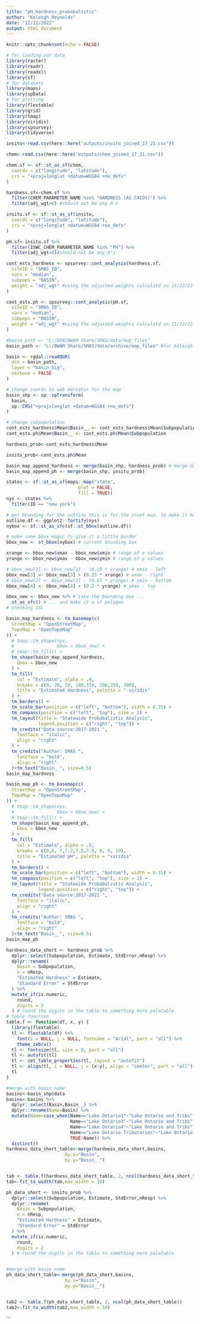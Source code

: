 ```yaml
---
title: "pH_Hardness_probabalistic"
author: "Keleigh Reynolds"
date: "12/22/2022"
output: html_document
---
```


```r
knitr::opts_chunk$set(echo = FALSE)

# for loading our data
library(raster)
library(readr)
library(readxl)
library(sf)
# for datasets
library(maps)
library(spData)
# for plotting
library(flextable)
library(grid)
library(tmap)
library(viridis)
library(spsurvey)
library(tidyverse)
```

```r
insitu<-read.csv(here::here("outputs/insitu_joined_17_21.csv"))

chem<-read.csv(here::here("outputs/chem_joined_17_21.csv"))

```


```r

chem.sf <- sf::st_as_sf(chem,
  coords = c("longitude", "latitude"),
  crs = "+proj=longlat +datum=WGS84 +no_defs"
)

hardness.sf<-chem.sf %>% 
  filter(CHEM_PARAMETER_NAME %in% "HARDNESS (AS CACO3)") %>% 
  filter(adj_wgt>0) #should not be any 0's

insitu.sf <- sf::st_as_sf(insitu,
  coords = c("longitude", "latitude"),
  crs = "+proj=longlat +datum=WGS84 +no_defs"
)

pH.sf<-insitu.sf %>% 
  filter(ISWC_CHEM_PARAMETER_NAME %in% "PH") %>% 
  filter(adj_wgt>0)#should not be any 0's

```

```r

cont_ests_hardness <- spsurvey::cont_analysis(hardness.sf,
  siteID = "SMAS_ID",
  vars = "median",
  subpops = "BASIN",
  weight = "adj_wgt" #using the adjusted weights calculatd on 11/22/22 KAR
)

cont_ests.ph <- spsurvey::cont_analysis(pH.sf,
  siteID = "SMAS_ID",
  vars = "median",
  subpops = "BASIN",
  weight = "adj_wgt" #using the adjusted weights calculatd on 11/22/22 KAR
)

```




```r
#basin_path <- "L:/DOW/BWAM Share/SMAS/data/map_files"
basin_path <- "L:/BWAM Share/SMAS/data/archive/map_files" #for keleigh

basin <- rgdal::readOGR(
  dsn = basin_path,
  layer = "basin_big",
  verbose = FALSE
)

# change coords to web mercator for the map
basin_shp <- sp::spTransform(
  basin,
  sp::CRS("+proj=longlat +datum=WGS84 +no_defs")
)
```

```r

# change subpopulation
cont_ests_hardness$Mean$Basin__ <- cont_ests_hardness$Mean$Subpopulation
cont_ests.ph$Mean$Basin__ <- cont_ests.ph$Mean$Subpopulation

hardness_prob<-cont_ests_hardness$Mean

insitu_prob<-cont_ests.ph$Mean 

basin_map_append_hardness <- merge(basin_shp, hardness_prob) # merge data by changing the subpopulation name
basin_map_append_ph <- merge(basin_shp, insitu_prob)
```

```r
states <- sf::st_as_sf(maps::map("state",
                           plot = FALSE,
                           fill = TRUE))
nys <- states %>%
  filter(ID == "new york")

# get bounding for the outline this is for the inset map, to make it have a border
outline.df <- ggplot2::fortify(nys)
nybox <- sf::st_as_sfc(sf::st_bbox(outline.df))

# make some bbox magic to give it a little border
bbox_new <- st_bbox(nybox) # current bounding box

xrange <- bbox_new$xmax - bbox_new$xmin # range of x values
yrange <- bbox_new$ymax - bbox_new$ymin # range of y values

# bbox_new[1] <- bbox_new[1] - (0.25 * xrange) # xmin - left
bbox_new[3] <- bbox_new[3] + (0.25 * xrange) # xmax - right
# bbox_new[2] <- bbox_new[2] - (0.25 * yrange) # ymin - bottom
bbox_new[4] <- bbox_new[4] + (0.2 * yrange) # ymax - top

bbox_new <- bbox_new %>% # take the bounding box ...
  st_as_sfc() # ... and make it a sf polygon
# checking SSL
```

```r
basin_map_hardness <- tm_basemap(c(
  StreetMap = "OpenStreetMap",
  TopoMap = "OpenTopoMap"
)) +
  # tmap::tm_shape(nys,
  #                bbox = bbox_new) +
  # tmap::tm_fill() +
  tm_shape(basin_map_append_hardness,
    bbox = bbox_new
  ) +
  tm_fill(
    col = "Estimate", alpha = .9,
    breaks = c(0, 20, 50, 100,150, 200,250, 300),
    title = "Estimated Hardness", palette = "-viridis"
  ) +
  tm_borders() +
  tm_scale_bar(position = c("left", "bottom"), width = 0.15) +
  tm_compass(position = c("left", "top"), size = 2) +
  tm_layout(title = "Statewide Probabalistic Analysis",
            legend.position = c("right", "top")) +
  tm_credits("Data source:2017-2021 ",
    fontface = "italic",
    align = "right"
  ) +
  tm_credits("Author: SMAS ",
    fontface = "bold",
    align = "right"
  )+tm_text("Basin__", size=0.5)
basin_map_hardness
```


```r
basin_map_ph <- tm_basemap(c(
  StreetMap = "OpenStreetMap",
  TopoMap = "OpenTopoMap"
)) +
  # tmap::tm_shape(nys,
  #                bbox = bbox_new) +
  # tmap::tm_fill() +
  tm_shape(basin_map_append_ph,
    bbox = bbox_new
  ) +
  tm_fill(
    col = "Estimate", alpha = .9,
    breaks = c(0,6, 7,7.2,7.5,7.8, 8, 9, 10),
    title = "Estimated pH", palette = "viridis"
  ) +
  tm_borders() +
  tm_scale_bar(position = c("left", "bottom"), width = 0.15) +
  tm_compass(position = c("left", "top"), size = 2) +
  tm_layout(title = "Statewide Probabalistic Analysis",
            legend.position = c("right", "top")) +
  tm_credits("Data source:2017-2021 ",
    fontface = "italic",
    align = "right"
  ) +
  tm_credits("Author: SMAS ",
    fontface = "bold",
    align = "right"
  )+tm_text("Basin__", size=0.5)
basin_map_ph
```

```r
hardness_data_short <- hardness_prob %>%
  dplyr::select(Subpopulation, Estimate, StdError,nResp) %>%
  dplyr::rename(
    Basin = Subpopulation,
    n = nResp,
    "Estimated Hardness" = Estimate,
    "Standard Error" = StdError
  ) %>%
  mutate_if(is.numeric,
    round,
    digits = 2
  ) # round the digits in the table to something more palatable
# table function
table.f <- function(df, x, y) {
  library(flextable)
  tl <- flextable(df) %>%
    font(i = NULL, j = NULL, fontname = "Arial", part = "all") %>%
    theme_zebra()
  tl <- fontsize(tl, size = 8, part = "all")
  tl <- autofit(tl)
  tl <- set_table_properties(tl, layout = "autofit")
  tl <- align(tl, i = NULL, j = (x:y), align = "center", part = "all")
  tl
}

#merge with basin name
basins<-basin_shp@data
basins<-basins %>% 
  dplyr::select(Basin,Basin__) %>% 
  dplyr::rename(Name=Basin) %>% 
  mutate(Name=case_when(Name=="Lake Ontario1"~"Lake Ontario and Tribs",
                        Name=="Lake Ontario3"~"Lake Ontario and Tribs",
                        Name=="Lake Ontario4"~"Lake Ontario and Tribs",
                        Name=="Lake Ontario Tributaries"~"Lake Ontario and Tribs",
                        TRUE~Name)) %>% 
  distinct()
hardness_data_short_table<-merge(hardness_data_short,basins,
                      by.x="Basin",
                      by.y="Basin__")


tab <- table.f(hardness_data_short_table, 2, ncol(hardness_data_short_table))
tab<-fit_to_width(tab,max_width = 10)
```

```r
ph_data_short <- insitu_prob %>%
  dplyr::select(Subpopulation, Estimate, StdError,nResp) %>%
  dplyr::rename(
    Basin = Subpopulation,
    n = nResp,
    "Estimated Hardness" = Estimate,
    "Standard Error" = StdError
  ) %>%
  mutate_if(is.numeric,
    round,
    digits = 2
  ) # round the digits in the table to something more palatable


#merge with basin name
ph_data_short_table<-merge(ph_data_short,basins,
                      by.x="Basin",
                      by.y="Basin__")


tab2 <- table.f(ph_data_short_table, 2, ncol(ph_data_short_table))
tab2<-fit_to_width(tab2,max_width = 10)
```
```


